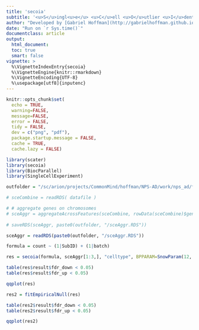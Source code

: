 ```yaml
---
title: 'secoia'
subtitle: '<u>S</u>ingl<u>e</u> <u>C</u>ell <u>O</u>utlier <u>I</u>dentification <u>A</u>nalysis'
author: "Developed by [Gabriel Hoffman](http://gabrielhoffman.github.io/)"
date: "Run on `r Sys.time()`"
documentclass: article
output: 
  html_document:
  toc: true
  smart: false
vignette: >
  %\VignetteIndexEntry{secoia}
  %\VignetteEngine{knitr::rmarkdown}
  %\VignetteEncoding{UTF-8}
  %\usepackage[utf8]{inputenc}
---
```



<!---

cd /Users/gabrielhoffman/workspace/repos/secoia/vignettes

# rm -rf secoia_cache/

rmarkdown::render("secoia.Rmd")


devtools::reload("/Users/gabrielhoffman/workspace/repos/secoia")

--->


<style>
body {
text-align: justify}
</style>


```r
knitr::opts_chunk$set(
  echo = TRUE,
  warning=FALSE,
  message=FALSE,
  error = FALSE,
  tidy = FALSE,
  dev = c("png", "pdf"),
  package.startup.message = FALSE,
  cache = TRUE,
  cache.lazy = FALSE)
```

```r
library(scater)
library(secoia)
library(BiocParallel)
library(SingleCellExperiment)

outfolder = "/sc/arion/projects/CommonMind/hoffman/NPS-AD/work/nps_ad/freeze1.5_results/"

# sceCombine = readRDS( datafile )

# # aggregate genes on chromosomes
# sceAggr = aggregateAcrossFeatures(sceCombine, rowData(sceCombine)$gene_chrom)
 
# saveRDS(sceAggr, paste0(outfolder, "/sceAggr.RDS"))

sceAggr = readRDS(paste0(outfolder, "/sceAggr.RDS"))
```

```r
formula = count ~ (1|SubID) + (1|batch)

res = secoia(formula, sceAggr[1:3,], "celltype", BPPARAM=SnowParam(12, progressbar=TRUE))
```

```r
table(res$result$fdr_down < 0.05)
table(res$result$fdr_up < 0.05)

qqplot(res)
```


```r
res2 = fitEmpiricalNull(res)

table(res2$result$fdr_down < 0.05)
table(res2$result$fdr_up < 0.05)

qqplot(res2)
```

